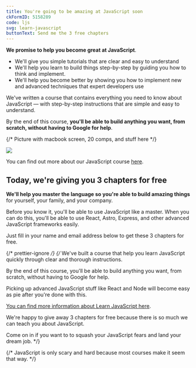 ```yaml
---
title: You're going to be amazing at JavaScript soon
ckFormID: 5158289
code: ljs
svg: learn-javascript
buttonText: Send me the 3 free chapters
---
```



**We promise to help you become great at JavaScript**.

- We'll give you simple tutorials that are clear and easy to understand
- We'll help you learn to build things step-by-step by guiding you how to think and implement.
- We'll help you become better by showing you how to implement new and advanced techniques that expert developers use

We've written a course that contains everything you need to know about JavaScript — with step-by-step instructions that are simple and easy to understand.

By the end of this course, **you'll be able to build anything you want, from scratch, without having to Google for help**.

{/* Picture with macbook screen, 20 comps, and stuff here */}

<Image class='uBorderNone' src='/images/freebies/learn-javascript.png' />

You can find out more about our JavaScript course [here](https://learnjavascript.today).

## Today, we're giving you 3 chapters for free

**We'll help you master the language so you're able to build amazing things** for yourself, your family, and your company.

Before you know it, you'll be able to use JavaScript like a master. When you can do this, you'll be able to use React, Astro, Express, and other advanced JavaScript frameworks easily.

Just fill in your name and email address below to get these 3 chapters for free.

{/* prettier-ignore */}
{/* We've built a course that help you learn JavaScript quickly through clear and thorough instructions.

By the end of this course, you'll be able to build anything you want, from scratch, without having to Google for help.

Picking up advanced JavaScript stuff like React and Node will become easy as pie after you're done with this.

[You can find more information about Learn JavaScript here](https://learnjavascript.today).

We're happy to give away 3 chapters for free because there is so much we can teach you about JavaScript.

Come on in if you want to to squash your JavaScript fears and land your dream job. \*/}

{/* JavaScript is only scary and hard because most courses make it seem that way. */}

